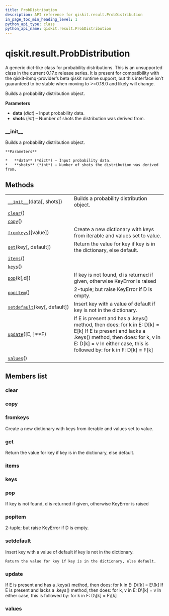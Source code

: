 ```yaml
---
title: ProbDistribution
description: API reference for qiskit.result.ProbDistribution
in_page_toc_min_heading_level: 1
python_api_type: class
python_api_name: qiskit.result.ProbDistribution
---
```


# qiskit.result.ProbDistribution

<Class id="qiskit.result.ProbDistribution" isDedicatedPage={true} github="https://github.com/qiskit/qiskit/tree/stable/0.17/qiskit/result/distributions/probability.py" signature="ProbDistribution(data, shots=None)" modifiers="class">
  A generic dict-like class for probability distributions.

  <Admonition title="Warning" type="caution">
    This is an unsupported class in the current 0.17.x release series. It is present for compatibility with the qiskit-ibmq-provider’s beta qiskit runtime support, but this interface isn’t guaranteed to be stable when moving to >=0.18.0 and likely will change.
  </Admonition>

  Builds a probability distribution object.

  **Parameters**

  *   **data** (*dict*) – Input probability data.
  *   **shots** (*int*) – Number of shots the distribution was derived from.

  ### \_\_init\_\_

  <Function id="qiskit.result.ProbDistribution.__init__" signature="__init__(data, shots=None)">
    Builds a probability distribution object.

    **Parameters**

    *   **data** (*dict*) – Input probability data.
    *   **shots** (*int*) – Number of shots the distribution was derived from.
  </Function>

  ## Methods

  |                                                                                                                         |                                                                                                                                                                                                                               |
  | ----------------------------------------------------------------------------------------------------------------------- | ----------------------------------------------------------------------------------------------------------------------------------------------------------------------------------------------------------------------------- |
  | [`__init__`](#qiskit.result.ProbDistribution.__init__ "qiskit.result.ProbDistribution.__init__")(data\[, shots])        | Builds a probability distribution object.                                                                                                                                                                                     |
  | [`clear`](#qiskit.result.ProbDistribution.clear "qiskit.result.ProbDistribution.clear")()                               |                                                                                                                                                                                                                               |
  | [`copy`](#qiskit.result.ProbDistribution.copy "qiskit.result.ProbDistribution.copy")()                                  |                                                                                                                                                                                                                               |
  | [`fromkeys`](#qiskit.result.ProbDistribution.fromkeys "qiskit.result.ProbDistribution.fromkeys")(\[value])              | Create a new dictionary with keys from iterable and values set to value.                                                                                                                                                      |
  | [`get`](#qiskit.result.ProbDistribution.get "qiskit.result.ProbDistribution.get")(key\[, default])                      | Return the value for key if key is in the dictionary, else default.                                                                                                                                                           |
  | [`items`](#qiskit.result.ProbDistribution.items "qiskit.result.ProbDistribution.items")()                               |                                                                                                                                                                                                                               |
  | [`keys`](#qiskit.result.ProbDistribution.keys "qiskit.result.ProbDistribution.keys")()                                  |                                                                                                                                                                                                                               |
  | [`pop`](#qiskit.result.ProbDistribution.pop "qiskit.result.ProbDistribution.pop")(k\[,d])                               | If key is not found, d is returned if given, otherwise KeyError is raised                                                                                                                                                     |
  | [`popitem`](#qiskit.result.ProbDistribution.popitem "qiskit.result.ProbDistribution.popitem")()                         | 2-tuple; but raise KeyError if D is empty.                                                                                                                                                                                    |
  | [`setdefault`](#qiskit.result.ProbDistribution.setdefault "qiskit.result.ProbDistribution.setdefault")(key\[, default]) | Insert key with a value of default if key is not in the dictionary.                                                                                                                                                           |
  | [`update`](#qiskit.result.ProbDistribution.update "qiskit.result.ProbDistribution.update")(\[E, ]\*\*F)                 | If E is present and has a .keys() method, then does: for k in E: D\[k] = E\[k] If E is present and lacks a .keys() method, then does: for k, v in E: D\[k] = v In either case, this is followed by: for k in F: D\[k] = F\[k] |
  | [`values`](#qiskit.result.ProbDistribution.values "qiskit.result.ProbDistribution.values")()                            |                                                                                                                                                                                                                               |

  ## Members list

  ### clear

  <Function id="qiskit.result.ProbDistribution.clear" signature="clear() → None. Remove all items from D." />

  ### copy

  <Function id="qiskit.result.ProbDistribution.copy" signature="copy() → a shallow copy of D" />

  ### fromkeys

  <Function id="qiskit.result.ProbDistribution.fromkeys" signature="fromkeys(value=None, /)">
    Create a new dictionary with keys from iterable and values set to value.
  </Function>

  ### get

  <Function id="qiskit.result.ProbDistribution.get" signature="get(key, default=None, /)">
    Return the value for key if key is in the dictionary, else default.
  </Function>

  ### items

  <Function id="qiskit.result.ProbDistribution.items" signature="items() → a set-like object providing a view on D’s items" />

  ### keys

  <Function id="qiskit.result.ProbDistribution.keys" signature="keys() → a set-like object providing a view on D’s keys" />

  ### pop

  <Function id="qiskit.result.ProbDistribution.pop" signature="pop(k[, d]) → v, remove specified key and return the corresponding value.">
    If key is not found, d is returned if given, otherwise KeyError is raised
  </Function>

  ### popitem

  <Function id="qiskit.result.ProbDistribution.popitem" signature="popitem() → (k, v), remove and return some (key, value) pair as a">
    2-tuple; but raise KeyError if D is empty.
  </Function>

  ### setdefault

  <Function id="qiskit.result.ProbDistribution.setdefault" signature="setdefault(key, default=None, /)">
    Insert key with a value of default if key is not in the dictionary.

    Return the value for key if key is in the dictionary, else default.
  </Function>

  ### update

  <Function id="qiskit.result.ProbDistribution.update" signature="update([E, ]**F) → None. Update D from dict/iterable E and F.">
    If E is present and has a .keys() method, then does: for k in E: D\[k] = E\[k] If E is present and lacks a .keys() method, then does: for k, v in E: D\[k] = v In either case, this is followed by: for k in F: D\[k] = F\[k]
  </Function>

  ### values

  <Function id="qiskit.result.ProbDistribution.values" signature="values() → an object providing a view on D’s values" />
</Class>

